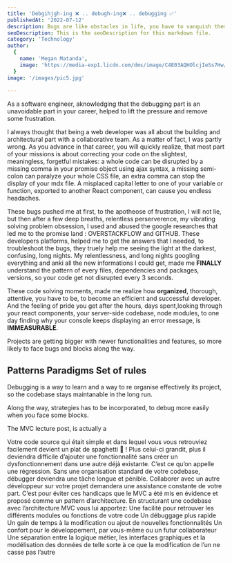 ```yaml
---
title: 'Debgihjgh-ing ❌ .. debugh-ing❌ .. debugging ✅'
publishedAt: '2022-07-12'
description: Bugs are like obstacles in life, you have to vanquish them
seoDescription: This is the seoDescription for this markdown file.
category: 'Technology'
author:
  {
    name: 'Megan Matanda',
    image: 'https://media-exp1.licdn.com/dms/image/C4E03AQHOlcjIeSs7Hw/profile-displayphoto-shrink_200_200/0/1656079264419?e=1665014400&v=beta&t=iqNsDEnusO-SGUDunM-TC5ZJcMGGMq6Yn_xWwOVYXvE',
  }
image: '/images/pic5.jpg'
  
--- 
```


As a software engineer, aknowledging that the debugging part is an unavoidable part in your career, helped to lift the pressure and remove some frustration.

I always thought that being a web developer was all about the building and architectural part with a collaborative team. As a matter of fact, I was partly wrong. As you advance in that career, you will quickly realize, that most part of your missions is about correcting your code on the slightest, meaningless, forgetful mistakes: a whole code can be disrupted by a missing comma in your promise object using ajax syntax,
 a missing semi-colon can paralyze your whole CSS file, 
an extra comma can stop the display of your mdx file. A misplaced capital letter to one of your variable or function, exported to another React component, can cause you endless headaches.

These bugs pushed me at first, to the apotheose of frustration, I will not lie, but then after a few deep breaths, relentless perserverence, my vibrating solving problem obsession, I used and abused the google researches that led me  to the promise land : OVERSTACKFLOW and GITHUB. These developers platforms, helped me to get the answers that I needed, to troubleshoot the bugs, they truely help me seeing the light at the darkest, confusing, long nights. My relentlessness, and long nights googling everything and anki all the new informations I could get, made me **FINALLY** understand the pattern of every files, dependencies and packages, versions, so your code get not disrupted every 3 seconds.

These code solving moments, made me realize how **organized**, thorough, attentive, you have to be, to become an efficient and successful developer. And the feeling of pride you get after the hours, days spent,looking through your react components, your server-side codebase, node modules, to one day finding why your console keeps displaying an error message, is **IMMEASURABLE**.

Projects are getting bigger with newer functionalities and features, so more likely to face bugs and blocks along the way. 


## Patterns Paradigms Set of rules

Debugging is a way to learn and a way to re organise effectively its project, so the codebase stays maintanable in the long run. 

Along the way, strategies has to be incorporated, to debug more easily when you face some blocks.

The MVC lecture post, is actually a 





Votre code source qui était simple et dans lequel vous vous retrouviez facilement devient un plat de spaghetti 🍝 ! Plus celui-ci grandit, plus il deviendra difficile d’ajouter une fonctionnalité sans créer un dysfonctionnement dans une autre déjà existante. C’est ce qu’on appelle une régression. Sans une organisation standard de votre codebase, débugger deviendra une tâche longue et pénible. Collaborer avec un autre développeur sur votre projet demandera une assistance constante de votre part.
C’est pour éviter ces handicaps que le MVC a été mis en évidence et proposé comme un pattern d’architecture.
En structurant une codebase avec l’architecture MVC vous lui apportez:
Une facilité pour retrouver les différents modules ou fonctions de votre code
Un débuggage plus rapide
Un gain de temps à la modification ou ajout de nouvelles fonctionnalités
Un confort pour le développement, par vous-même ou un futur collaborateur
Une séparation entre la logique métier, les interfaces graphiques et la modélisation des données de telle sorte à ce que la modification de l’un ne casse pas l’autre